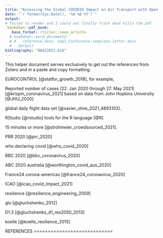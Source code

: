 ```yaml
---
title: "Assessing the Global COVID19 Impact on Air Transport with Open Data"
date: "`r format(Sys.Date(), '%d %B %Y')`"
output:
# failed to render and I could not finally track what kills the pdf
 bookdown::pdf_book:
   base_format: rticles::ieee_article
  # bookdown::word_document2:
  # #   reference_docx: tmpl_Conference-template-letter.docx
  #   default
bibliography: "DASC2021.bib"
---
```


This helper document serves exclusively to get out the references from Zotero and in a paste and copy formatting.

EUROCONTROL [@statfor_growth_2018], for example,

Reported number of cases (22. Jan 2020 through 27. May 2021) [@krispin_coronavirus_2021] based on data from John Hopkins University [@JHU_2020]

global daily flight data set [@xavier_olive_2021_4893103].

RStudio [@rstudio] tools for the R language [@R]

15 minutes or more [@strohmeier_crowdsourced_2021].

PRR 2020 [@prr_2020]

who declaring covid [@who_covid_2020]

BBC 2020 [@bbc_coronavirus_2020]

ABC 2020 australia [@worthington_covid_aus_2020]

France24 corona-americas [@france24_coronavirus_2020]

ICAO [@icao_covid_impact_2021]

resilience [@resilience_engineering_2009]

glu [@gluchshenko_2012]

D1.3 [@gluchshenko_d1_res2050_2013]

koelle [@koelle_resilience_2015]

REFERENCES ============================
